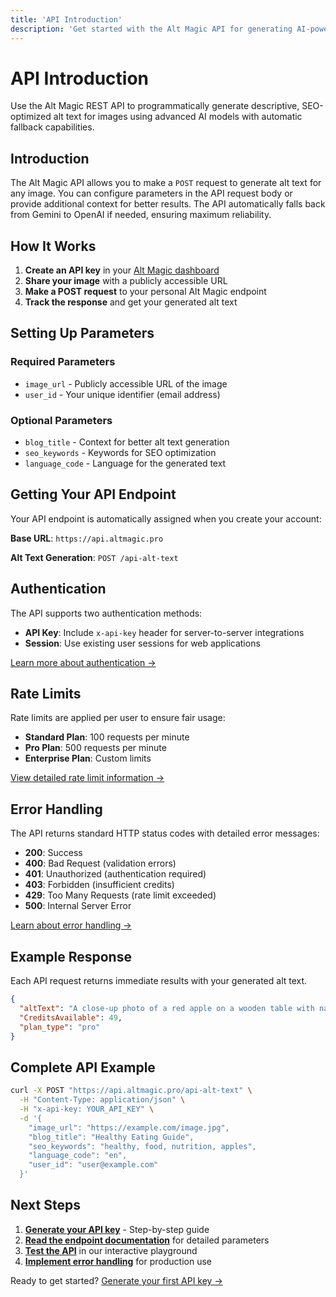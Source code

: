 ```yaml
---
title: 'API Introduction'
description: 'Get started with the Alt Magic API for generating AI-powered alt text'
---
```


# API Introduction

Use the Alt Magic REST API to programmatically generate descriptive, SEO-optimized alt text for images using advanced AI models with automatic fallback capabilities.

## Introduction

The Alt Magic API allows you to make a `POST` request to generate alt text for any image. You can configure parameters in the API request body or provide additional context for better results. The API automatically falls back from Gemini to OpenAI if needed, ensuring maximum reliability.

## How It Works

1. **Create an API key** in your [Alt Magic dashboard](https://app.altmagic.pro)
2. **Share your image** with a publicly accessible URL
3. **Make a POST request** to your personal Alt Magic endpoint
4. **Track the response** and get your generated alt text

## Setting Up Parameters

### Required Parameters
- `image_url` - Publicly accessible URL of the image
- `user_id` - Your unique identifier (email address)

### Optional Parameters
- `blog_title` - Context for better alt text generation
- `seo_keywords` - Keywords for SEO optimization
- `language_code` - Language for the generated text

## Getting Your API Endpoint

Your API endpoint is automatically assigned when you create your account:

**Base URL**: `https://api.altmagic.pro`

**Alt Text Generation**: `POST /api-alt-text`

## Authentication

The API supports two authentication methods:

- **API Key**: Include `x-api-key` header for server-to-server integrations
- **Session**: Use existing user sessions for web applications

[Learn more about authentication →](/api-reference/authentication)

## Rate Limits

Rate limits are applied per user to ensure fair usage:

- **Standard Plan**: 100 requests per minute
- **Pro Plan**: 500 requests per minute
- **Enterprise Plan**: Custom limits

[View detailed rate limit information →](/api-reference/rate-limits)

## Error Handling

The API returns standard HTTP status codes with detailed error messages:

- **200**: Success
- **400**: Bad Request (validation errors)
- **401**: Unauthorized (authentication required)
- **403**: Forbidden (insufficient credits)
- **429**: Too Many Requests (rate limit exceeded)
- **500**: Internal Server Error

[Learn about error handling →](/api-reference/error-handling)

## Example Response

Each API request returns immediate results with your generated alt text.

```json
{
  "altText": "A close-up photo of a red apple on a wooden table with natural lighting",
  "CreditsAvailable": 49,
  "plan_type": "pro"
}
```

## Complete API Example

```bash
curl -X POST "https://api.altmagic.pro/api-alt-text" \
  -H "Content-Type: application/json" \
  -H "x-api-key: YOUR_API_KEY" \
  -d '{
    "image_url": "https://example.com/image.jpg",
    "blog_title": "Healthy Eating Guide",
    "seo_keywords": "healthy, food, nutrition, apples",
    "language_code": "en",
    "user_id": "user@example.com"
  }'
```

## Next Steps

1. **[Generate your API key](/api-reference/api-key-generation)** - Step-by-step guide
2. **[Read the endpoint documentation](/api-reference/alt-text-generation)** for detailed parameters
3. **[Test the API](https://playground.altmagic.pro)** in our interactive playground
4. **[Implement error handling](/api-reference/error-handling)** for production use

Ready to get started? [Generate your first API key →](/api-reference/api-key-generation)
